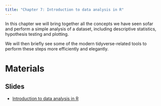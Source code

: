 ```yaml
---
title: "Chapter 7: Introduction to data analysis in R"
---
```


In this chapter we will bring together all the concepts we have seen sofar and perform a simple analysis of a dataset, including descriptive statistics, hypothesis testing and plotting. 


We will then briefly see some of the modern tidyverse-related tools to perform these steps more efficiently and elegantly.  




# Materials

## Slides

- [Introduction to data analysis in R](slides/intro_to_data_analysis.qmd)
